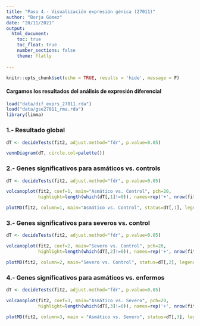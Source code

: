 ```yaml
---
title: "Paso 4.- Visualización expresión génica (27011)"
author: "Borja Gómez"
date: "20/11/2021"
output: 
  html_document:
    toc: true
    toc_float: true
    number_sections: false
    theme: flatly
    
---
```

<div align="justify">

```r
knitr::opts_chunk$set(echo = TRUE, results = 'hide', message = F)
```

#### Cargamos los resultados del análisis de expresión diferencial
```r
load("data/dif_exprs_27011.rda")
load("data/gse27011_rma.rda")
library(limma)
```

### 1.- Resultado global
```r
dT <- decideTests(fit2, adjust.method="fdr", p.value=0.05)

vennDiagram(dT, circle.col=palette())
```

### 2.- Genes significativos para asmáticos vs. controls

```r
dT <- decideTests(fit2, adjust.method="fdr", p.value=0.05)

volcanoplot(fit2, coef=1, main="Asmático vs. Control", pch=20,
            highlight=length(which(dT[,1]!=0)), names=rep('+', nrow(fit2)))

plotMD(fit2, column=1, main="Asmático vs. Control", status=dT[,1], legend=T, pch=20, cex=1)
```

### 3.- Genes significativos para severos vs. control
```r

dT <- decideTests(fit2, adjust.method="fdr", p.value=0.05)

volcanoplot(fit2, coef=2, main="Severo vs. Control", pch=20,
            highlight=length(which(dT[,2]!=0)), names=rep('+', nrow(fit2)))

plotMD(fit2, column=2, main="Severo vs. Control", status=dT[,2], legend=T, pch=20, cex=1)

```

### 4.- Genes significativos para asmáticos vs. enfermos
```r

dT <- decideTests(fit2, adjust.method="fdr", p.value=0.05)

volcanoplot(fit2, coef=3, main="Asmático vs. Severo", pch=20,
            highlight=length(which(dT[,3]!=0)), names=rep('+', nrow(fit2)))

plotMD(fit2, column=3, main = "Asmático vs. Severo", status=dT[,3], legend=T, pch=20, cex=1)

```









